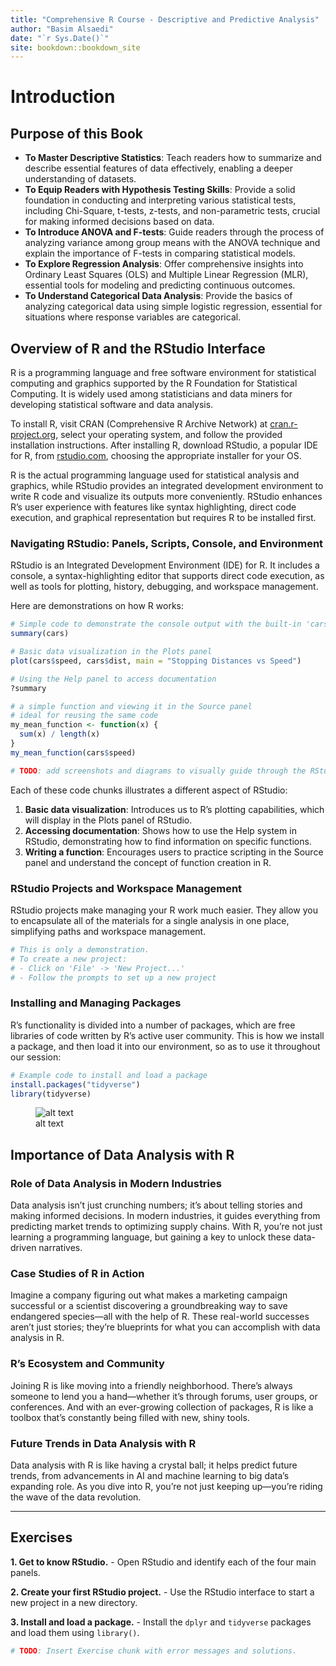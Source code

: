 --- 
title: "Comprehensive R Course - Descriptive and Predictive Analysis"
author: "Basim Alsaedi"
date: "`r Sys.Date()`"
site: bookdown::bookdown_site
---

# Introduction

## Purpose of this Book

- **To Master Descriptive Statistics**: Teach readers how to summarize and describe essential features of data effectively, enabling a deeper understanding of datasets.
- **To Equip Readers with Hypothesis Testing Skills**: Provide a solid foundation in conducting and interpreting various statistical tests, including Chi-Square, t-tests, z-tests, and non-parametric tests, crucial for making informed decisions based on data.
- **To Introduce ANOVA and F-tests**: Guide readers through the process of analyzing variance among group means with the ANOVA technique and explain the importance of F-tests in comparing statistical models.
- **To Explore Regression Analysis**: Offer comprehensive insights into Ordinary Least Squares (OLS) and Multiple Linear Regression (MLR), essential tools for modeling and predicting continuous outcomes.
- **To Understand Categorical Data Analysis**: Provide the basics of analyzing categorical data using simple logistic regression, essential for situations where response variables are categorical.

## Overview of R and the RStudio Interface

R is a programming language and free software environment for statistical computing and graphics supported by the R Foundation for Statistical Computing. It is widely used among statisticians and data miners for developing statistical software and data analysis.

To install R, visit CRAN (Comprehensive R Archive Network) at [cran.r-project.org](https://cran.r-project.org/), select your operating system, and follow the provided installation instructions. After installing R, download RStudio, a popular IDE for R, from [rstudio.com](https://www.rstudio.com/products/rstudio/download/), choosing the appropriate installer for your OS.

R is the actual programming language used for statistical analysis and graphics, while RStudio provides an integrated development environment to write R code and visualize its outputs more conveniently. RStudio enhances R's user experience with features like syntax highlighting, direct code execution, and graphical representation but requires R to be installed first.

### Navigating RStudio: Panels, Scripts, Console, and Environment

RStudio is an Integrated Development Environment (IDE) for R. It includes a console, a syntax-highlighting editor that supports direct code execution, as well as tools for plotting, history, debugging, and workspace management.

Here are demonstrations on how R works:

```{r navigation-RStudio1, echo=TRUE, message=FALSE, warning=FALSE}
# Simple code to demonstrate the console output with the built-in 'cars' dataset
summary(cars)
```

```{r navigation-RStudio2, echo=TRUE, message=FALSE, warning=FALSE}
# Basic data visualization in the Plots panel
plot(cars$speed, cars$dist, main = "Stopping Distances vs Speed")
```

```{r navigation-RStudio3, echo=TRUE, message=FALSE, warning=FALSE, eval=TRUE}
# Using the Help panel to access documentation
?summary
```

```{r navigation-RStudio4, echo=TRUE, message=FALSE, warning=FALSE}

# a simple function and viewing it in the Source panel
# ideal for reusing the same code
my_mean_function <- function(x) {
  sum(x) / length(x)
}
my_mean_function(cars$speed)

# TODO: add screenshots and diagrams to visually guide through the RStudio interface.
```

Each of these code chunks illustrates a different aspect of RStudio:

1. **Basic data visualization**: Introduces us to R's plotting capabilities, which will display in the Plots panel of RStudio.
2. **Accessing documentation**: Shows how to use the Help system in RStudio, demonstrating how to find information on specific functions.
3. **Writing a function**: Encourages users to practice scripting in the Source panel and understand the concept of function creation in R.


### RStudio Projects and Workspace Management

RStudio projects make managing your R work much easier. They allow you to encapsulate all of the materials for a single analysis in one place, simplifying paths and workspace management.

```{r RStudio-projects, eval=FALSE}
# This is only a demonstration.
# To create a new project:
# - Click on 'File' -> 'New Project...'
# - Follow the prompts to set up a new project
```

### Installing and Managing Packages

R’s functionality is divided into a number of packages, which are free libraries of code written by R's active user community. This is how we install a package, and then load it into our environment, so as to use it throughout our session:

```{r install-packages, eval=FALSE}
# Example code to install and load a package
install.packages("tidyverse")
library(tidyverse)
```

![alt text](image.png)

## Importance of Data Analysis with R

### Role of Data Analysis in Modern Industries
Data analysis isn’t just crunching numbers; it’s about telling stories and making informed decisions. In modern industries, it guides everything from predicting market trends to optimizing supply chains. With R, you're not just learning a programming language, but gaining a key to unlock these data-driven narratives.

### Case Studies of R in Action
Imagine a company figuring out what makes a marketing campaign successful or a scientist discovering a groundbreaking way to save endangered species—all with the help of R. These real-world successes aren't just stories; they're blueprints for what you can accomplish with data analysis in R.

### R's Ecosystem and Community
Joining R is like moving into a friendly neighborhood. There’s always someone to lend you a hand—whether it's through forums, user groups, or conferences. And with an ever-growing collection of packages, R is like a toolbox that's constantly being filled with new, shiny tools.

### Future Trends in Data Analysis with R
Data analysis with R is like having a crystal ball; it helps predict future trends, from advancements in AI and machine learning to big data's expanding role. As you dive into R, you’re not just keeping up—you’re riding the wave of the data revolution.

--- 

## Exercises

**1. Get to know RStudio.**
- Open RStudio and identify each of the four main panels.

**2. Create your first RStudio project.**
- Use the RStudio interface to start a new project in a new directory.

**3. Install and load a package.**
- Install the `dplyr` and `tidyverse` packages and load them using `library()`. 

```r
# TODO: Insert Exercise chunk with error messages and solutions.
```
